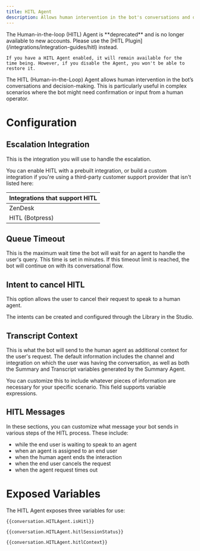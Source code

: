 ```yaml
---
title: HITL Agent
description: Allows human intervention in the bot's conversations and decision-making.
---
```


<Warning>
    The Human-in-the-loop (HITL) Agent is **deprecated** and is no longer available to new accounts. Please use the [HITL Plugin](/integrations/integration-guides/hitl) instead.
    
    If you have a HITL Agent enabled, it will remain available for the time being. However, if you disable the Agent, you won't be able to restore it.
</Warning>

The HITL (Human-in-the-Loop) Agent allows human intervention in the bot’s conversations and decision-making. This is particularly useful in complex scenarios where the bot might need confirmation or input from a human operator.

# Configuration

## Escalation Integration

This is the integration you will use to handle the escalation.

You can enable HITL with a prebuilt integration, or build a custom integration if you're using a third-party customer support provider that isn't listed here:

| Integrations that support HITL |
| :----------------------------- |
| ZenDesk                        |
| HITL (Botpress)                |

## Queue Timeout

This is the maximum wait time the bot will wait for an agent to handle the user's query. This time is set in minutes. If this timeout limit is reached, the bot will continue on with its conversational flow.

## Intent to cancel HITL

This option allows the user to cancel their request to speak to a human agent.

The intents can be created and configured through the Library in the Studio.

## Transcript Context

This is what the bot will send to the human agent as additional context for the user's request. The default information includes the channel and integration on which the user was having the conversation, as well as both the Summary and Transcript variables generated by the Summary Agent.

You can customize this to include whatever pieces of information are necessary for your specific scenario. This field supports variable expressions.

## HITL Messages

In these sections, you can customize what message your bot sends in various steps of the HITL process. These include:

* while the end user is waiting to speak to an agent
* when an agent is assigned to an end user
* when the human agent ends the interaction
* when the end user cancels the request
* when the agent request times out

# Exposed Variables

The HITL Agent exposes three variables for use:

```
{{conversation.HITLAgent.isHitl}}
```

```
{{conversation.HITLAgent.hitlSessionStatus}}
```

```
{{conversation.HITLAgent.hitlContext}}
```
